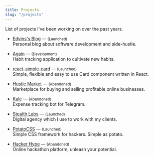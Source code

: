 ```yaml
---
title: Projects
slug: "/projects"
---
```


List of projects I've been working on over the past years.


- [Edvins's Blog](https://edvins.io/) — <small>(Launched)</small> <br/> Personal blog about software development and side-hustle.

- [Again](https://cult-80c16-dev.web.app/) — <small>(Development)</small> <br/> Habit tracking application to cultivate new habits.

- [react-simple-card](https://www.npmjs.com/package/react-simple-card) — <small>(Launched)</small> <br/> Simple, flexible and easy to use Card component written in React.

- [Hustle Market](https://hustle.market/) — <small>(Abandoned)</small> <br/> Marketplace for buying and selling profitable online businesses.

- [Kale](https://kale.money/) — <small>(Abandoned)</small> <br/> Expense tracking bot for Telegram.

- [Stealth Labs](https://stealthlabs.io/) — <small>(Launched)</small> <br/> Digital agency which I use to work with my clients.

- [PotatoCSS](https://potatocss.github.io/) — <small>(Launched)</small> <br/> Simple CSS framework for hackers. Simple as potato.

- [Hacker Hype](https://hackerhype.com/) — <small>(Abandoned)</small> <br/> Online hackathon platform, unleash your potential.
